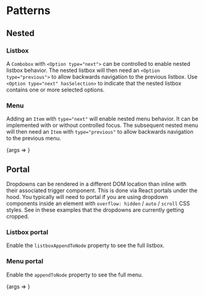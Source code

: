 
<Meta title="Packages/Dropdowns/[patterns]" />

# Patterns

## Nested

### Listbox

A `Combobox` with `<Option type="next">` can be controlled to enable nested
listbox behavior. The nested listbox will then need an `<Option
type="previous">` to allow backwards navigation to the previous listbox. Use
`<Option type="next" hasSelection>` to indicate that the nested listbox contains
one or more selected options.

### Menu

Adding an `Item` with `type="next"` will enable nested menu behavior. It can be
implemented with or without controlled focus. The subsequent nested menu will
then need an `Item` with `type="previous"` to allow backwards navigation to the
previous menu.

<Canvas>
  <Story name="Nested">{args => <NestedStory {...args} />}</Story>
</Canvas>

## Portal

Dropdowns can be rendered in a different DOM location than inline with their
associated trigger component. This is done via React portals under the hood.
You typically will need to portal if you are using dropdown components inside an
element with `overflow: hidden` / `auto` / `scroll` CSS styles. See in these
examples that the dropdowns are currently getting cropped.

### Listbox portal

Enable the `listboxAppendToNode` property to see the full listbox.

### Menu portal

Enable the `appendToNode` property to see the full menu.

<Canvas>
  <Story
    name="Portal"
    args={{ listboxAppendToNode: false, menuAppendToNode: false }}
    argTypes={{
      listboxAppendToNode: { control: 'boolean', name: 'Combobox listboxAppendToNode' },
      menuAppendToNode: { control: 'boolean', name: 'Menu appendToNode' }
    }}
  >
    {args => <PortalStory {...args} />}
  </Story>
</Canvas>
